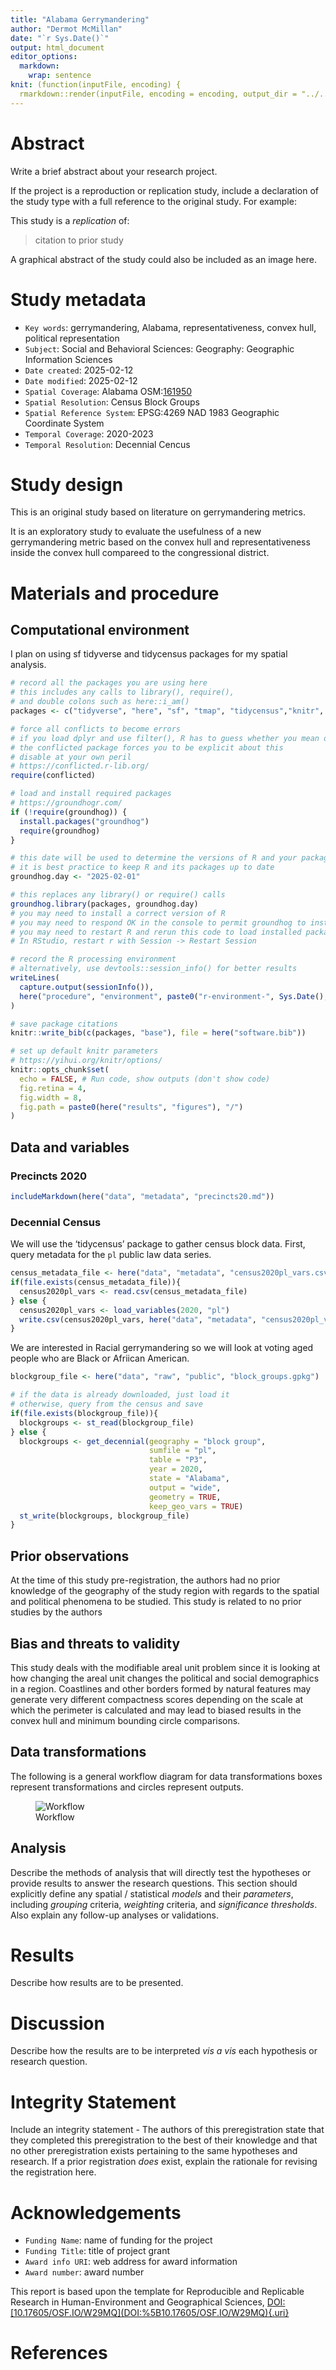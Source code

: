 ```yaml
---
title: "Alabama Gerrymandering"
author: "Dermot McMillan"
date: "`r Sys.Date()`"
output: html_document
editor_options:
  markdown:
    wrap: sentence
knit: (function(inputFile, encoding) {
  rmarkdown::render(inputFile, encoding = encoding, output_dir = "../../docs/report") })
---
```


# Abstract

Write a brief abstract about your research project.

If the project is a reproduction or replication study, include a declaration of the study type with a full reference to the original study.
For example:

This study is a *replication* of:

> citation to prior study

A graphical abstract of the study could also be included as an image here.

# Study metadata

- `Key words`: gerrymandering, Alabama, representativeness, convex hull, political representation
- `Subject`: Social and Behavioral Sciences: Geography: Geographic Information Sciences
- `Date created`: 2025-02-12
- `Date modified`: 2025-02-12
- `Spatial Coverage`: Alabama OSM:[161950](https://www.openstreetmap.org/relation/161950)
- `Spatial Resolution`: Census Block Groups
- `Spatial Reference System`: EPSG:4269 NAD 1983 Geographic Coordinate System
- `Temporal Coverage`: 2020-2023
- `Temporal Resolution`: Decennial Cencus

# Study design

This is an original study based on literature on gerrymandering metrics.

It is an exploratory study to evaluate the usefulness of a new gerrymandering metric based on the convex hull and representativeness inside the convex hull compareed to the congressional district.

# Materials and procedure

## Computational environment

I plan on using sf tidyverse and tidycensus packages for my spatial analysis.

```r
# record all the packages you are using here
# this includes any calls to library(), require(),
# and double colons such as here::i_am()
packages <- c("tidyverse", "here", "sf", "tmap", "tidycensus","knitr", "htmltools", "markdown")

# force all conflicts to become errors
# if you load dplyr and use filter(), R has to guess whether you mean dplyr::filter() or stats::filter()
# the conflicted package forces you to be explicit about this
# disable at your own peril
# https://conflicted.r-lib.org/
require(conflicted)

# load and install required packages
# https://groundhogr.com/
if (!require(groundhog)) {
  install.packages("groundhog")
  require(groundhog)
}

# this date will be used to determine the versions of R and your packages
# it is best practice to keep R and its packages up to date
groundhog.day <- "2025-02-01"

# this replaces any library() or require() calls
groundhog.library(packages, groundhog.day)
# you may need to install a correct version of R
# you may need to respond OK in the console to permit groundhog to install packages
# you may need to restart R and rerun this code to load installed packages
# In RStudio, restart r with Session -> Restart Session

# record the R processing environment
# alternatively, use devtools::session_info() for better results
writeLines(
  capture.output(sessionInfo()),
  here("procedure", "environment", paste0("r-environment-", Sys.Date(), ".txt"))
)

# save package citations
knitr::write_bib(c(packages, "base"), file = here("software.bib"))

# set up default knitr parameters
# https://yihui.org/knitr/options/
knitr::opts_chunk$set(
  echo = FALSE, # Run code, show outputs (don't show code)
  fig.retina = 4,
  fig.width = 8,
  fig.path = paste0(here("results", "figures"), "/")
)
```

## Data and variables

### Precincts 2020

```r
includeMarkdown(here("data", "metadata", "precincts20.md"))
```

### Decennial Census

We will use the 'tidycensus' package to gather census block data.
First, query metadata for the `pl` public law data series.

```r
census_metadata_file <- here("data", "metadata", "census2020pl_vars.csv")
if(file.exists(census_metadata_file)){
  census2020pl_vars <- read.csv(census_metadata_file)
} else {
  census2020pl_vars <- load_variables(2020, "pl")
  write.csv(census2020pl_vars, here("data", "metadata", "census2020pl_vars.csv"))
}
```

We are interested in Racial gerrymandering so we will look at voting aged people who are Black or Afriican American.

```r
blockgroup_file <- here("data", "raw", "public", "block_groups.gpkg")

# if the data is already downloaded, just load it
# otherwise, query from the census and save
if(file.exists(blockgroup_file)){
  blockgroups <- st_read(blockgroup_file)
} else {
  blockgroups <- get_decennial(geography = "block group",
                               sumfile = "pl",
                               table = "P3",
                               year = 2020,
                               state = "Alabama",
                               output = "wide",
                               geometry = TRUE,
                               keep_geo_vars = TRUE)
  st_write(blockgroups, blockgroup_file)
}
```

## Prior observations

At the time of this study pre-registration, the authors had no prior knowledge of the geography of the study region with regards to the spatial and political phenomena to be studied.
This study is related to no prior studies by the authors

## Bias and threats to validity

This study deals with the modifiable areal unit problem since it is looking at how changing the areal unit 
changes the political and social demographics in a region.
Coastlines and other borders formed by natural features may generate very different compactness scores depending on the scale at which the perimeter is calculated and may lead to biased results in the convex hull and minimum bounding circle comparisons.

## Data transformations

The following is a general workflow diagram for data transformations boxes represent transformations and circles represent outputs.

![Workflow](`r here("procedure", "code", "GerryWorkflow.png")`)


## Analysis

Describe the methods of analysis that will directly test the hypotheses or provide results to answer the research questions.
This section should explicitly define any spatial / statistical *models* and their *parameters*, including *grouping* criteria, *weighting* criteria, and *significance thresholds*.
Also explain any follow-up analyses or validations.

# Results

Describe how results are to be presented.

# Discussion

Describe how the results are to be interpreted *vis a vis* each hypothesis or research question.

# Integrity Statement

Include an integrity statement - The authors of this preregistration state that they completed this preregistration to the best of their knowledge and that no other preregistration exists pertaining to the same hypotheses and research.
If a prior registration *does* exist, explain the rationale for revising the registration here.

# Acknowledgements

-   `Funding Name`: name of funding for the project
-   `Funding Title`: title of project grant
-   `Award info URI`: web address for award information
-   `Award number`: award number

This report is based upon the template for Reproducible and Replicable Research in Human-Environment and Geographical Sciences, [DOI:[10.17605/OSF.IO/W29MQ](DOI:%5B10.17605/OSF.IO/W29MQ){.uri}](<https://doi.org/10.17605/OSF.IO/W29MQ>)

# References
